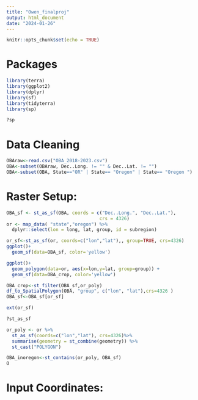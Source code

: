 ```yaml
---
title: "Owen_finalproj"
output: html_document
date: "2024-01-26"
---
```


```r
knitr::opts_chunk$set(echo = TRUE)
```

# Packages

```r
library(terra)
library(ggplot2)
library(dplyr)
library(sf)
library(tidyterra)
library(sp)

?sp
```

# Data Cleaning

```r
OBAraw<-read.csv("OBA_2018-2023.csv")
OBA<-subset(OBAraw, Dec..Long. != "" & Dec..Lat. != "")
OBA<-subset(OBA, State=="OR" | State== "Oregon" | State== "Oregon ")


```

# Raster Setup:

```r

OBA_sf <- st_as_sf(OBA, coords = c("Dec..Long.", "Dec..Lat."),
                                  crs = 4326)
or <- map_data( "state","oregon") %>% 
  dplyr::select(lon = long, lat, group, id = subregion)

or_sf<-st_as_sf(or, coords=c("lon","lat"),, group=TRUE, crs=4326)
ggplot()+
  geom_sf(data=OBA_sf, color='yellow') 

ggplot()+
  geom_polygon(data=or, aes(x=lon,y=lat, group=group)) +
  geom_sf(data=OBA_crop, color='yellow') 

OBA_crop<-st_filter(OBA_sf,or_poly)
df_to_SpatialPolygon(OBA, "group", c("lon", "lat"),crs=4326 )
OBA_sf<-OBA_sf[or_sf]

ext(or_sf)

?st_as_sf

or_poly <- or %>%
  st_as_sf(coords=c("lon","lat"), crs=4326)%>%
  summarise(geometry = st_combine(geometry)) %>%
  st_cast("POLYGON")

OBA_inoregon<-st_contains(or_poly, OBA_sf)
O

```

# Input Coordinates:

```r

```

# 
